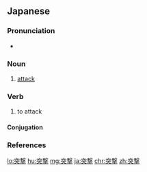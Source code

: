 {{also|突擊|突击}}
==Japanese==
{{ja-kanjitab|とつ|げき|yomi=o}}

===Pronunciation===
* {{ja-pron|とつげき|y=o|acc=0|acc_ref=NHK}}

===Noun===
{{ja-noun|とつげき}}

# [[attack]]

===Verb===
{{ja-verb-suru|とつげき}}

# to attack

====Conjugation====
{{ja-suru|とつげき}}

===References===
<references/>

[[lo:突撃]]
[[hu:突撃]]
[[mg:突撃]]
[[ja:突撃]]
[[chr:突撃]]
[[zh:突撃]]
